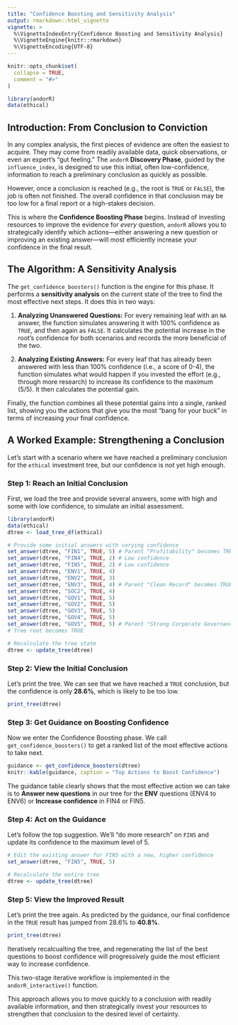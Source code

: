 ```yaml
---
title: "Confidence Boosting and Sensitivity Analysis"
output: rmarkdown::html_vignette
vignette: >
  %\VignetteIndexEntry{Confidence Boosting and Sensitivity Analysis}
  %\VignetteEngine{knitr::rmarkdown}
  %\VignetteEncoding{UTF-8}
---
```


```r
knitr::opts_chunk$set(
  collapse = TRUE,
  comment = "#>"
)
```

```r
library(andorR)
data(ethical)
```

## Introduction: From Conclusion to Conviction

In any complex analysis, the first pieces of evidence are often the easiest to acquire. They may come from readily available data, quick observations, or even an expert's "gut feeling." The `andorR` **Discovery Phase**, guided by the `influence_index`, is designed to use this initial, often low-confidence, information to reach a preliminary conclusion as quickly as possible.

However, once a conclusion is reached (e.g., the root is `TRUE` or `FALSE`), the job is often not finished. The overall confidence in that conclusion may be too low for a final report or a high-stakes decision.

This is where the **Confidence Boosting Phase** begins. Instead of investing resources to improve the evidence for *every* question, `andorR` allows you to strategically identify which actions—either answering a new question or improving an existing answer—will most efficiently increase your confidence in the final result.

## The Algorithm: A Sensitivity Analysis

The `get_confidence_boosters()` function is the engine for this phase. It performs a **sensitivity analysis** on the current state of the tree to find the most effective next steps. It does this in two ways:

1.  **Analyzing Unanswered Questions:** For every remaining leaf with an `NA` answer, the function simulates answering it with 100% confidence as `TRUE`, and then again as `FALSE`. It calculates the potential increase in the root's confidence for both scenarios and records the more beneficial of the two.

2.  **Analyzing Existing Answers:** For every leaf that has already been answered with less than 100% confidence (i.e., a score of 0-4), the function simulates what would happen if you invested the effort (e.g., through more research) to increase its confidence to the maximum (5/5). It then calculates the potential gain.

Finally, the function combines all these potential gains into a single, ranked list, showing you the actions that give you the most "bang for your buck" in terms of increasing your final confidence.

## A Worked Example: Strengthening a Conclusion

Let's start with a scenario where we have reached a preliminary conclusion for the `ethical` investment tree, but our confidence is not yet high enough.

### Step 1: Reach an Initial Conclusion

First, we load the tree and provide several answers, some with high and some with low confidence, to simulate an initial assessment.

```r
library(andorR)
data(ethical)
dtree <- load_tree_df(ethical)

# Provide some initial answers with varying confidence
set_answer(dtree, "FIN1", TRUE, 5) # Parent "Profitability" becomes TRUE
set_answer(dtree, "FIN4", TRUE, 2) # Low confidence
set_answer(dtree, "FIN5", TRUE, 2) # Low confidence
set_answer(dtree, "ENV1", TRUE, 4)
set_answer(dtree, "ENV2", TRUE, 3)
set_answer(dtree, "ENV3", TRUE, 4) # Parent "Clean Record" becomes TRUE
set_answer(dtree, "SOC2", TRUE, 4)
set_answer(dtree, "GOV1", TRUE, 5)
set_answer(dtree, "GOV2", TRUE, 5)
set_answer(dtree, "GOV3", TRUE, 5)
set_answer(dtree, "GOV4", TRUE, 5)
set_answer(dtree, "GOV5", TRUE, 5) # Parent "Strong Corporate Governance" becomes TRUE
# Tree root becomes TRUE

# Recalculate the tree state
dtree <- update_tree(dtree)
```

### Step 2: View the Initial Conclusion

Let's print the tree. We can see that we have reached a `TRUE` conclusion, but the confidence is only **28.6%**, which is likely to be too low.

```r
print_tree(dtree)
```

### Step 3: Get Guidance on Boosting Confidence

Now we enter the Confidence Boosting phase. We call `get_confidence_boosters()` to get a ranked list of the most effective actions to take next.

```r
guidance <- get_confidence_boosters(dtree)
knitr::kable(guidance, caption = "Top Actions to Boost Confidence")
```

The guidance table clearly shows that the most effective action we can take is to **Answer new questions** in our tree for the  **ENV** questions (ENV4 to ENV6) or **Increase confidence** in FIN4 or FIN5.

### Step 4: Act on the Guidance

Let's follow the top suggestion. We'll "do more research" on `FIN5` and update its confidence to the maximum level of 5.

```r
# Edit the existing answer for FIN5 with a new, higher confidence
set_answer(dtree, "FIN5", TRUE, 5)

# Recalculate the entire tree
dtree <- update_tree(dtree)
```

### Step 5: View the Improved Result

Let's print the tree again. As predicted by the guidance, our final confidence in the `TRUE` result has jumped from 28.6% to **40.8%**.

```r
print_tree(dtree)
```

Iteratively recalcualting the tree, and regenerating the list of the best questions to boost confidence will progressively guide the most efficient way to increase confidence. 

This two-stage iterative workflow is implemented in the `andorR_interactive()` function.

This approach allows you to move quickly to a conclusion with readily available information, and then strategically invest your resources to strengthen that conclusion to the desired level of certainty.

